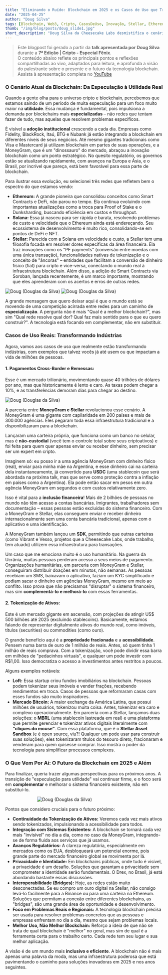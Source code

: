 ```yaml
---
title: "Eliminando o Ruído: Blockchain em 2025 e os Casos de Uso que Transformam Indústrias"
date: "2025-04-25"
author: "Doug Silva"
tags: [Blockchain, Web3, Cripto, CasosDeUso, Inovação, Stellar, Ethereum, Solana, DeFi, NFTs, Pagamentos, Tokenização, whiteStone_dev, CheesecakeLabs]
thumb: "/img/blog/posts/doug_slide1.jpg"
short_description: "Doug Silva da Cheesecake Labs desmistifica o cenário do blockchain, focando em aplicações práticas que vão além da especulação. Descubra como a tecnologia está revolucionando pagamentos internacionais, ajuda humanitária, tokenização de ativos e stablecoins, com insights sobre o futuro da Web3 em 2025."
---
```


> Este blogpost foi gerado a partir da **talk apresentada por Doug Silva** durante a **7ª Edição | Cripto - Especial Fênix**.  
> O conteúdo abaixo reflete os principais pontos e reflexões compartilhadas ao vivo, adaptados para leitura, e aprofunda a visão do palestrante sobre o presente e o futuro da tecnologia blockchain.  
> Assista à apresentação completa no [YouTube](https://www.youtube.com/live/C-YejH6p878?t=1733)



### O Cenário Atual da Blockchain: Da Especulação à Utilidade Real

Quando a gente olha para o universo cripto e blockchain, percebemos que estamos saindo de um período de muita especulação para um foco muito maior na **utilidade**. Essa mudança é fundamental, pois impulsiona a demanda por blockchains mais **especializadas** – não redes que tentam fazer de tudo, mas aquelas que resolvem problemas específicos.

É visível a **adoção institucional** crescendo a cada dia. Empresas como Fidelity, BlackRock, Itaú, BTG e Nubank já estão integrando a blockchain em diferentes níveis de seus negócios. Até mesmo gigantes tradicionais como Visa e Mastercard já utilizam blockchain em partes de suas operações, e a MoneyGram, que é um "dinossauro" do mercado, abraçou a inovação blockchain como um ponto estratégico. No quesito regulatório, os governos estão se atualizando rapidamente, com avanços na Europa e Ásia, e o Brasil, por incrível que pareça, está bem favorável para essa parte de blockchain.

Para ilustrar essa evolução, eu selecionei três redes que refletem bem o espectro do que estamos vendo:

*   **Ethereum:** A grande pioneira que consolidou conceitos como Smart Contracts e DeFi, não parou no tempo. Ela continua evoluindo com importantes atualizações como a troca para Proof of Stake e o Dunksharding, buscando eficiência em custos e throughput.
*   **Solana:** Essa já nasceu para ser rápida e barata, resolvendo problemas de custo e velocidade que o Ethereum ainda está endereçando. Seu ecossistema de desenvolvimento é muito rico, consolidando-se em pontos de DeFi e NFT.
*   **Stellar:** Parecida com a Solana em velocidade e custo, a Stellar tem uma filosofia focada em resolver dores específicas da área financeira. Ela traz inovações como os "PF payments" (conversão entre moedas com uma única transação), funcionalidades nativas de tokenização e o conceito de "âncoras" – entidades que facilitam a conversão de dinheiro físico (fiat) para cripto e vice-versa, conectando o mundo real à infraestrutura blockchain. Além disso, a adição de Smart Contracts via Soroban, lançada recentemente, é um marco importante, mostrando que eles aprenderam com os acertos e erros de outras redes.

<img src="/img/blog/posts/doug_slide3.jpg" alt="Doug (Douglas da Silva)" />
<img src="/img/blog/posts/doug_slide2.jpg" alt="Doug (Douglas da Silva)" />

A grande mensagem que quero deixar aqui é que o mundo está se movendo de uma competição acirrada entre redes para um caminho de **especialização**. A pergunta não é mais "Qual é a melhor blockchain?", mas sim "Qual rede resolve qual dor? Qual faz mais sentido para o que eu quero construir?". A tecnologia está focando em complementar, não em substituir.

### Casos de Uso Reais: Transformando Indústrias

Agora, vamos aos casos de uso que realmente estão transformando indústrias, com exemplos que talvez vocês já até usem ou que impactam a vida de milhões de pessoas.

#### 1.  **Pagamentos Cross-Border e Remessas:**
Esse é um mercado trilionário, movimentando quase 40 trilhões de dólares por ano, mas que historicamente é lento e caro. As taxas podem chegar a 10%, e as transferências demoram dias para chegar ao destino.

<img src="/img/blog/posts/doug_maps.jpg" alt="Doug (Douglas da Silva)" />


A parceria entre **MoneyGram e Stellar** revolucionou esse cenário. A MoneyGram é uma gigante com capilaridade em 200 países e mais de 300.000 agências. Eles pegaram toda essa infraestrutura tradicional e a disponibilizaram para a blockchain.

Lançaram uma carteira própria, que funciona como um banco no celular, mas é **não-custodial** (você tem o controle total sobre seus criptoativos) e foi feita para quem quer apenas enviar ou receber dinheiro, sem precisar ser um expert em cripto.

Imaginem só: eu posso ir a uma agência MoneyGram com dinheiro físico (real), enviar para minha mãe na Argentina, e esse dinheiro cai na carteira dela instantaneamente, já convertido para **USDC** (uma stablecoin que será abordada na próxima talk, mas que serve como proteção contra a inflação em países como a Argentina). Ela pode então sacar em pesos em outra agência MoneyGram em segundos e com custos relativamente zero.

Isso é vital para a **inclusão financeira**! Mais de 2 bilhões de pessoas no mundo não têm acesso a contas bancárias. Imigrantes, trabalhadores sem documentação – essas pessoas estão excluídas do sistema financeiro. Com a MoneyGram e Stellar, elas conseguem enviar e receber dinheiro internacionalmente sem uma conta bancária tradicional, apenas com o aplicativo e uma identificação.

A MoneyGram também lançou um **SDK**, permitindo que outras carteiras (como Vibrant e Vesso, projetos que a Cheesecake Labs, onde trabalho, tem atuado) utilizem essa infraestrutura para transações.

Um caso que me emociona muito é o uso humanitário. Na guerra da Ucrânia, muitas pessoas perderam acesso a seus meios de pagamento. Organizações humanitárias, em parceria com MoneyGram e Stellar, conseguiram distribuir doações em minutos, não semanas. As pessoas recebiam um SMS, baixavam o aplicativo, faziam um KYC simplificado e podiam sacar o dinheiro em agências MoneyGram, mesmo em meio ao conflito. Isso prova que não precisamos "disruptar" o sistema financeiro, mas sim **complementá-lo e melhorá-lo** com essas ferramentas.

#### 2.  **Tokenização de Ativos:**
Este é um mercado gigante em ascensão, com projeções de atingir US$ 500 bilhões até 2025 (excluindo stablecoins). Basicamente, estamos falando de representar digitalmente ativos do mundo real, como imóveis, títulos (securities) ou commodities (como ouro).

O grande benefício aqui é a **propriedade fracionada** e a **acessibilidade**. Pensem numa barra de ouro de 1 milhão de reais. Antes, só quem tinha 1 milhão de reais comprava. Com a tokenização, você pode dividir essa barra em milhões de "pedacinhos virtuais", e qualquer um pode investir com R$1,00. Isso democratiza o acesso a investimentos antes restritos a poucos.

Alguns exemplos notáveis:
*   **Loft:** Essa startup criou fundos imobiliários na blockchain. Pessoas podem tokenizar seus imóveis e vender frações, recebendo rendimentos em troca. Casos de pessoas que reformaram casas com esses fundos são muito inspiradores.
*   **Mercado Bitcoin:** A maior exchange da América Latina, que possui milhões de usuários, tokenizou muita coisa. Antes, tokenizar era caro e complexo operacionalmente. Em parceria com a Stellar, lançamos duas soluções: o **MBRL** (uma stablecoin lastreada em real) e uma plataforma que permite gerenciar e tokenizar ativos digitais literalmente com **"cliques do mouse"**. Com essa plataforma, que é o **Stellar Asset Sandbox** (e é open source, viu?! Qualquer um pode usar para construir suas soluções), eles tokenizaram títulos do tesouro direto, fracionaram e venderam para quem quisesse comprar. Isso mostra o poder da tecnologia para simplificar processos complexos.



### O Que Vem Por Aí: O Futuro da Blockchain em 2025 e Além

Para finalizar, queria trazer algumas perspectivas para os próximos anos. A transição de "especulação para utilidade" vai continuar firme, e o foco será em **complementar** e melhorar o sistema financeiro existente, não em substituí-lo.


<img src="/img/blog/posts/doug_map.png" alt="Doug (Douglas da Silva)" style="max-width: 300px; display: block; margin: 0 auto;" />

Pontos que considero cruciais para o futuro próximo:


*   **Continuidade da Tokenização de Ativos:** Veremos cada vez mais ativos sendo tokenizados, impulsionando a acessibilidade para todos.
*   **Integração com Sistemas Existentes:** A blockchain se tornará cada vez mais "invisível" no dia a dia, como no caso da MoneyGram, integrando-se de forma fluida aos serviços que já usamos.
*   **Avanços Regulatórios:** A clareza regulatória, especialmente em mercados como os EUA, desbloqueará um potencial enorme, pois grande parte do mercado financeiro global se movimenta por lá.
*   **Privacidade e Identidade:** Em blockchains públicas, onde tudo é visível, a privacidade é um desafio. Soluções que garantam a privacidade sem comprometer a identidade serão fundamentais. O Drex, no Brasil, já está abordando bastante essas discussões.
*   **Interoperabilidade (Bridges):** Hoje, as redes estão muito desconectadas. Se eu compro um ouro digital na Stellar, não consigo levá-lo facilmente para a Binance ou para uma carteira na Ethereum. Soluções que permitam a conexão entre diferentes blockchains, as "bridges", são uma grande área de oportunidade e desenvolvimento.
*   **Foco em Problemas Reais e Regionais:** A tecnologia blockchain precisa ser usada para resolver problemas concretos que as pessoas e empresas enfrentam no dia a dia, mesmo que sejam problemas locais.
*   **Melhor Uso, Não Melhor Blockchain:** Reforço a ideia de que não se trata de qual blockchain é "melhor" no geral, mas sim de qual é a ferramenta certa para o trabalho certo. Cada rede tem seu lugar e sua melhor aplicação.

A visão é de um mundo mais **inclusivo e eficiente**. A blockchain não é mais apenas uma palavra da moda, mas uma infraestrutura poderosa que está pavimentando o caminho para soluções inovadoras em 2025 e nos anos seguintes.
